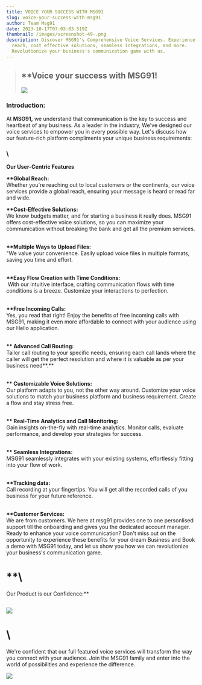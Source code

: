 ```yaml
---
title: VOICE YOUR SUCCESS WITH MSG91
slug: voice-your-success-with-msg91
author: Team Msg91
date: 2023-10-17T07:03:03.519Z
thumbnail: /images/screenshot-49-.png
description: Discover MSG91's Comprehensive Voice Services. Experience global
  reach, cost effective solutions, seamless integrations, and more.
  Revolutionize your business's communication game with us.
---
```


> ## **\*\*Voice your success with MSG91!**
>
> ![](/images/voice-add-on.jpg)

### **Introduction:**

At **MSG91,** we understand that communication is the key to success and heartbeat of any business. As a leader in the industry, We've designed our voice services to empower you in every possible way. Let's discuss how our feature-rich platform compliments your unique business requirements:

### \
**Our User-Centric Features**

**\*\*Global Reach:**\
Whether you're reaching out to local customers or the continents, our voice services provide a global reach, ensuring your message is heard or read far and wide.



**\*\*Cost-Effective Solutions:** \
We know budgets matter, and for starting a business it really does. MSG91 offers cost-effective voice solutions, so you can maximize your communication without breaking the bank and get all the premium services.

**\
\*\*Multiple Ways to Upload Files:** \
"We value your convenience. Easily upload voice files in multiple formats, saving you time and effort.

**\
\*\*Easy Flow Creation with Time Conditions:**\
 With our intuitive interface, crafting communication flows with time conditions is a breeze. Customize your interactions to perfection.

**\
\*\*Free Incoming Calls:** \
Yes, you read that right! Enjoy the benefits of free incoming calls with MSG91, making it even more affordable to connect with your audience using our Hello application.

**\
\*\* Advanced Call Routing:**\
Tailor call routing to your specific needs, ensuring each call lands where the caller will get the perfect resolution and where it is valuable as per your business need**.**

**\
\*\* Customizable Voice Solutions:** \
Our platform adapts to you, not the other way around. Customize your voice solutions to match your business platform and business requirement. Create a flow and stay stress free.

**\
\*\* Real-Time Analytics and Call Monitoring:** \
Gain insights on-the-fly with real-time analytics. Monitor calls, evaluate performance, and develop your strategies for success.

**\
\*\* Seamless Integrations:**\
MSG91 seamlessly integrates with your existing systems, effortlessly fitting into your flow of work.

**\
\*\*Tracking data:** \
Call recording at your fingertips. You will get all the recorded calls of you business for your future reference.

**\
\*\*Customer Services:** \
We are from customers. We here at msg91 provides one to one personlised support till the onboarding and gives you the dedicated account manager. Ready to enhance your voice communication? Don't miss out on the opportunity to experience these benefits for your dream Business and Book a demo with MSG91 today, and let us show you how we can revolutionize your business's communication game.

# \*\*\

Our Product is our Confidence:\*\*

![]()

![](/images/pexels-gerd-altmann-21696.jpg)

# \

We're confident that our full featured voice services will transform the way you connect with your audience. Join the MSG91 family and enter into the world of possibilities and experience the difference.

![](/images/screenshot-50-.png)